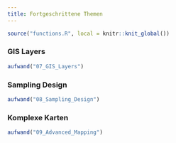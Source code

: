 ```yaml
---
title: Fortgeschrittene Themen
---
```


```r
source("functions.R", local = knitr::knit_global())
```

### GIS Layers

```r
aufwand("07_GIS_Layers")
```

### Sampling Design

```r
aufwand("08_Sampling_Design")
```


### Komplexe Karten

```r
aufwand("09_Advanced_Mapping")
```

